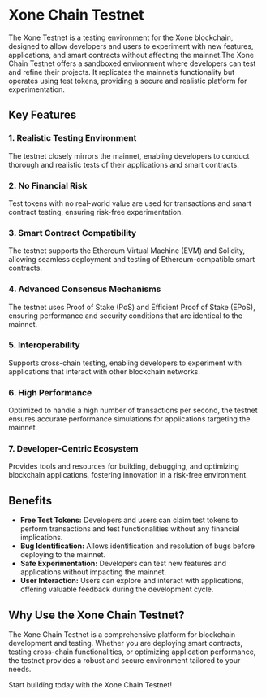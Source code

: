 
# Xone Chain Testnet

The <Link className='text-primaryHue' isExternal showAnchorIcon href="https://testnet.xscscan.com/">Xone Testnet</Link> is a testing environment for the Xone blockchain, designed to allow developers and users to experiment with new features, applications, and smart contracts without affecting the mainnet.The Xone Chain Testnet offers a sandboxed environment where developers can test and refine their projects. It replicates the mainnet’s functionality but operates using test tokens, providing a secure and realistic platform for experimentation.

## **Key Features**

### 1. **Realistic Testing Environment**
The testnet closely mirrors the mainnet, enabling developers to conduct thorough and realistic tests of their applications and smart contracts.

### 2. **No Financial Risk**
Test tokens with no real-world value are used for transactions and smart contract testing, ensuring risk-free experimentation.

### 3. **Smart Contract Compatibility**
The testnet supports the Ethereum Virtual Machine (EVM) and Solidity, allowing seamless deployment and testing of Ethereum-compatible smart contracts.

### 4. **Advanced Consensus Mechanisms**
The testnet uses Proof of Stake (PoS) and Efficient Proof of Stake (EPoS), ensuring performance and security conditions that are identical to the mainnet.

### 5. **Interoperability**
Supports cross-chain testing, enabling developers to experiment with applications that interact with other blockchain networks.

### 6. **High Performance**
Optimized to handle a high number of transactions per second, the testnet ensures accurate performance simulations for applications targeting the mainnet.

### 7. **Developer-Centric Ecosystem**
Provides tools and resources for building, debugging, and optimizing blockchain applications, fostering innovation in a risk-free environment.

## **Benefits**

- **Free Test Tokens:** Developers and users can claim test tokens to perform transactions and test functionalities without any financial implications.
- **Bug Identification:** Allows identification and resolution of bugs before deploying to the mainnet.
- **Safe Experimentation:** Developers can test new features and applications without impacting the mainnet.
- **User Interaction:** Users can explore and interact with applications, offering valuable feedback during the development cycle.

## **Why Use the Xone Chain Testnet?**

The Xone Chain Testnet is a comprehensive platform for blockchain development and testing. Whether you are deploying smart contracts, testing cross-chain functionalities, or optimizing application performance, the testnet provides a robust and secure environment tailored to your needs.

Start building today with the Xone Chain Testnet!
